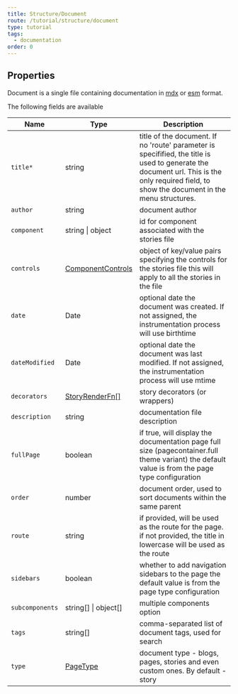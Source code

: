 ```yaml
---
title: Structure/Document
route: /tutorial/structure/document
type: tutorial
tags:
  - documentation
order: 0
---
```


## Properties

Document is a single file containing documentation in [mdx](/tutorial/mdx-stories/) or [esm](/tutorial/esmodules-stories/) format.

The following fields are available

| Name                | Type                                    | Description                                                                                                                                                                                  |
| ------------------- | --------------------------------------- | -------------------------------------------------------------------------------------------------------------------------------------------------------------------------------------------- |
| `title*`            | string                                  | title of the document. If no 'route' parameter is specifified, the title is used to generate the document url. This is the only required field, to show the document in the menu structures. |
| `author`            | string                                  | document author                                                                                                                                                                              |
| `component`         | string \| object                        | id for component associated with the stories file                                                                                                                                            |
| `controls`          | [ComponentControls](/tutorial/structure/controls#componentcontrols) | object of key/value pairs specifying the controls for the stories file this will apply to all the stories in the file                                                                        |
| `date`              | Date                                    |  optional date the document was created. If not assigned, the instrumentation process will use birthtime                                                                                     |
| `dateModified`      | Date                                    |  optional date the document was last modified. If not assigned, the instrumentation process will use mtime                                                                                   |
| `decorators`        | [StoryRenderFn[]](/tutorial/structure/configuration#storyrenderfn)       | story decorators (or wrappers)                                                                                                                                                               |
| `description`       | string                                  |  documentation file description                                                                                                                                                              |
| `fullPage`          | boolean                                 | if true, will display the documentation page full size (pagecontainer.full theme variant) the default value is from the page type configuration                                              |
| `order`             | number                                  | document order, used to sort documents within the same parent                                                                                                                                |
| `route`             | string                                  | if provided, will be used as the route for the page. if not provided, the title in lowercase will be used as the route                                                                       |
| `sidebars`          | boolean                                 | whether to add navigation sidebars to the page the default value is from the page type configuration                                                                                         |
| `subcomponents`     | string\[] \| object\[]                  | multiple components option                                                                                                                                                                   |
| `tags`              | string\[]                               |  comma-separated list of document tags, used for search                                                                                                                                      |
| `type`              | [PageType](/tutorial/structure/configuration#pagetype)| document type - blogs, pages, stories and even custom ones. By default - story                                                                                                               |
